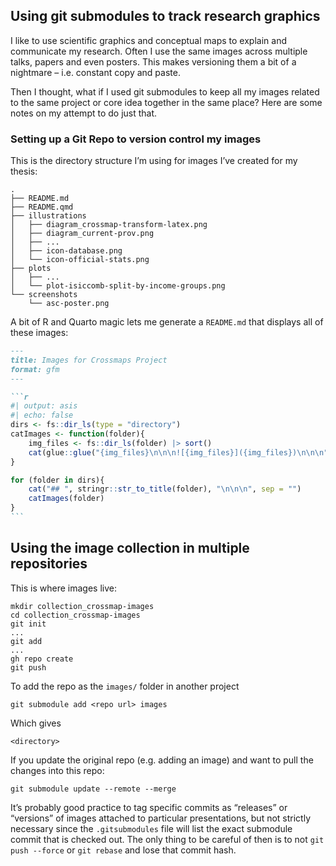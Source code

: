 ## Using git submodules to track research graphics

I like to use scientific graphics and conceptual maps to explain and communicate my research. Often I use the same images across multiple talks, papers and even posters. This makes versioning them a bit of a nightmare -- i.e. constant copy and paste.

Then I thought, what if I used git submodules to keep all my images related to the same project or core idea together in the same place? Here are some notes on my attempt to do just that.

### Setting up a Git Repo to version control my images

This is the directory structure I'm using for images I've created for my thesis:
```
.
├── README.md
├── README.qmd
├── illustrations
│   ├── diagram_crossmap-transform-latex.png
│   ├── diagram_current-prov.png
│   ├── ...
│   ├── icon-database.png
│   └── icon-official-stats.png
├── plots
│   ├── ...
│   └── plot-isiccomb-split-by-income-groups.png
└── screenshots
    └── asc-poster.png
```

A bit of R and Quarto magic lets me generate a `README.md` that displays all of these images:

````.md
---
title: Images for Crossmaps Project
format: gfm
---

```r
#| output: asis
#| echo: false
dirs <- fs::dir_ls(type = "directory")
catImages <- function(folder){
    img_files <- fs::dir_ls(folder) |> sort()
    cat(glue::glue("{img_files}\n\n\n![{img_files}]({img_files})\n\n\n"))
}

for (folder in dirs){
    cat("## ", stringr::str_to_title(folder), "\n\n\n", sep = "")
    catImages(folder)
}
```
````

## Using the image collection in multiple repositories

This is where images live:
```
mkdir collection_crossmap-images
cd collection_crossmap-images
git init
...
git add
...
gh repo create
git push
```

To add the repo as the `images/` folder in another project
```
git submodule add <repo url> images
```

Which gives
```
<directory>
```

If you update the original repo (e.g. adding an image) and want to pull the changes into this repo:

```
git submodule update --remote --merge
```

It's probably good practice to tag specific commits as "releases" or "versions" of images attached to particular presentations, but not strictly necessary since the `.gitsubmodules` file will list the exact submodule commit that is checked out. The only thing to be careful of then is to not `git push --force` or `git rebase` and lose that commit hash.